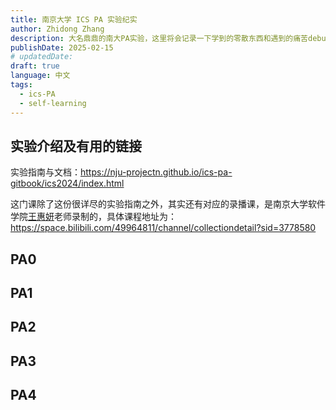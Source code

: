 ```yaml
---
title: 南京大学 ICS PA 实验纪实
author: Zhidong Zhang
description: 大名鼎鼎的南大PA实验，这里将会记录一下学到的零散东西和遇到的痛苦debug经历。
publishDate: 2025-02-15
# updatedDate: 
draft: true
language: 中文
tags:
  - ics-PA
  - self-learning
---
```


## 实验介绍及有用的链接

实验指南与文档：https://nju-projectn.github.io/ics-pa-gitbook/ics2024/index.html

这门课除了这份很详尽的实验指南之外，其实还有对应的录播课，是南京大学软件学院[王惠妍](https://cocowhy1013.github.io/)老师录制的，具体课程地址为：https://space.bilibili.com/49964811/channel/collectiondetail?sid=3778580

## PA0

## PA1

## PA2

## PA3

## PA4